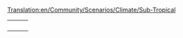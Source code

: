 [[Translation:en/Community/Scenarios/Climate/Sub-Tropical]]
{{en/Community/Scenarios/Scenarios by setting}}

{|
|-
|style="border:none;background:white"|
{{Page:en/Community/Scenarios/Islands}}

|style="border:none;background:white"|
{{Page:en/Community/Scenarios/Echo}}

|style="border:none;background:white"|
{{Page:en/Community/Scenarios/The Isles}}

|-

|style="border:none;background:white"|
{{Page:en/Community/Scenarios/Tropical River}}

|style="border:none;background:white"|
{{Page:en/Community/Scenarios/Chatham Islands}}

|style="border:none;background:white"|
{{Page:en/Community/Scenarios/Alexander to Karthoum}}

|-
|style="border:none;background:white"|
{{Page:en/Community/Scenarios/Desert Tracking}}

|style="border:none;background:white"|
{{Page:en/Community/Scenarios/Jamaica}}

|style="border:none;background:white"|
{{Page:en/Community/Scenarios/The Barrens}}

|-
|style="border:none;background:white"|
<!-- {{ ... }} -->

|}